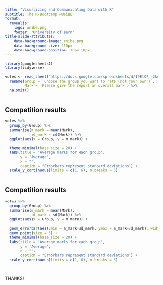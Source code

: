 ```yaml
---
title: "Visualizing and Communicating Data with R"
subtitle: The R-Bootcamp @UniBE
format: 
  revealjs:
    logo: unibe.png
    footer: "University of Bern"
title-slide-attributes:
    data-background-image: unibe.png
    data-background-size: 150px
    data-background-position: 10px 10px
---
```


```r
library(googlesheets4)
library(tidyverse)

votes <- read_sheet("https://docs.google.com/spreadsheets/d/19EtOP_-2kuPFNIndi1IiVvj7dPKWuyfKJiULMGudXL0/edit?usp=sharing") %>%
  rename(Group = `Choose the group you want to rate (not your own!)`,
         Mark = `Please give the report an overall mark`) %>%
  na.omit()
           
```

## Competition results

```r
votes %>%
  group_by(Group) %>%
  summarise(m_mark = mean(Mark),
            sd_mark = sd(Mark)) %>%
  ggplot(aes(x = Group, y = m_mark)) +

  theme_minimal(base_size = 20) +
  labs(title = 'Average marks for each group',
       y = 'Average',
       x = "",
       caption = "Errorbars represent standard deviations") +
  scale_y_continuous(limits = c(1, 6), n.breaks = 6)
 
```

## Competition results

```r
votes %>%
  group_by(Group) %>%
  summarise(m_mark = mean(Mark),
            sd_mark = sd(Mark)) %>%
  ggplot(aes(x = Group, y = m_mark)) +
  
  geom_errorbar(aes(ymin = m_mark-sd_mark, ymax = m_mark+sd_mark), width = .2, color = 'darkgrey') +
  geom_point(size = 3) +
  theme_minimal(base_size = 20) +
  labs(title = 'Average marks for each group',
       y = 'Average',
       x = "",
       caption = "Errorbars represent standard deviations") +
  scale_y_continuous(limits = c(1, 6), n.breaks = 6)
 
```

## {.center}
::: {.r-fit-text}
THANKS!
:::


